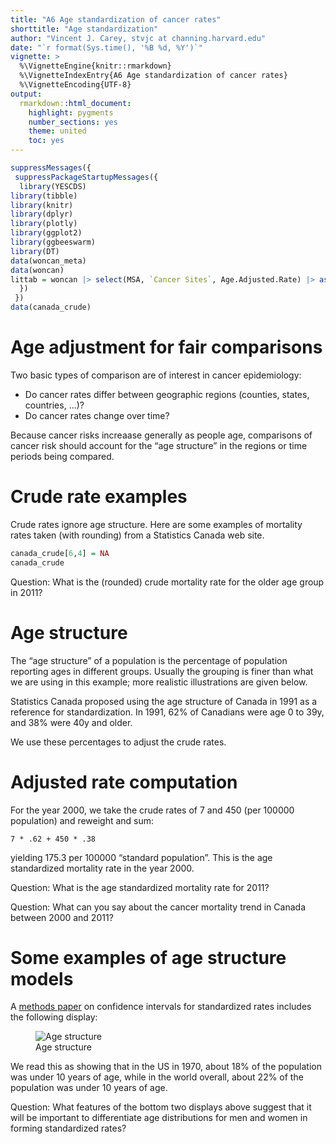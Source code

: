 ```yaml
---
title: "A6 Age standardization of cancer rates"
shorttitle: "Age standardization"
author: "Vincent J. Carey, stvjc at channing.harvard.edu"
date: "`r format(Sys.time(), '%B %d, %Y')`"
vignette: >
  %\VignetteEngine{knitr::rmarkdown}
  %\VignetteIndexEntry{A6 Age standardization of cancer rates}
  %\VignetteEncoding{UTF-8}
output:
  rmarkdown::html_document:
    highlight: pygments
    number_sections: yes
    theme: united
    toc: yes
---
```


```r
suppressMessages({
 suppressPackageStartupMessages({
  library(YESCDS)
library(tibble)
library(knitr)
library(dplyr)
library(plotly)
library(ggplot2)
library(ggbeeswarm)
library(DT)
data(woncan_meta)
data(woncan)
littab = woncan |> select(MSA, `Cancer Sites`, Age.Adjusted.Rate) |> as.data.frame()
  })
 })
data(canada_crude)
```

# Age adjustment for fair comparisons

Two basic types of comparison are of interest in cancer epidemiology:

- Do cancer rates differ between geographic regions (counties, states, countries, ...)?
- Do cancer rates change over time?

Because cancer risks increaase generally as people age, comparisons
of cancer risk should account for the "age structure" in the
regions or time periods being compared.

# Crude rate examples

Crude rates ignore age structure.  Here are some examples of mortality rates taken (with rounding)
from a Statistics Canada web site.

```r
canada_crude[6,4] = NA
canada_crude
```

Question: What is the (rounded) crude mortality rate for the older age group in 2011?

# Age structure

The "age structure" of a population is the percentage of population
reporting ages in different groups.  Usually the grouping is
finer than what we are using in this example; more realistic
illustrations are given below.

Statistics Canada proposed using the age structure of Canada in 1991
as a reference for standardization.  In 1991, 62% of Canadians
were age 0 to 39y, and 38% were 40y and older.

We use these percentages to adjust the crude rates.

# Adjusted rate computation

For the year 2000, we take the crude rates of 7 and 450 (per 100000
population) and reweight and sum:
```
7 * .62 + 450 * .38
```
yielding 175.3 per 100000 "standard population".  This is the
age standardized mortality rate in the year 2000.

Question: What is the age standardized mortality rate for 2011?

Question: What can you say about the cancer mortality trend in Canada between 2000 and 2011?

# Some examples of age structure models

A [methods paper](https://wonder.cdc.gov/wonder/help/cancer/fayfeuerconfidenceintervals.pdf) on
confidence intervals for standardized rates includes the following display:

![Age structure](standardPopGraphs.jpg)

We read this as showing that in the US in 1970, about 18% of the population
was under 10 years of age, while in the world overall, about 22% of the
population was under 10 years of age.

Question: What features of the bottom two displays above suggest that
it will be important to differentiate age distributions for men and
women in forming standardized rates?
